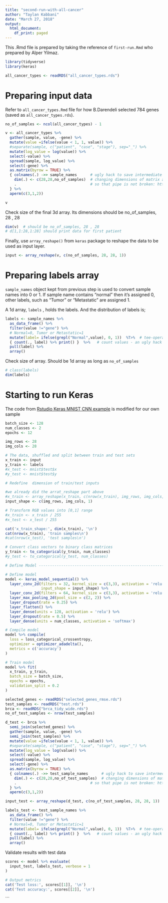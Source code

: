 ```yaml
---
title: "second-run-with-all-cancer"
author: "Taylan Kabbani"
date: "March 27, 2018"
output:
  html_document:
    df_print: paged
---
```


This .Rmd file is prepared by taking the reference of `first-run.Rmd` who prepared by Alper Yilmaz.


```r
library(tidyverse)
library(keras)

all_cancer_types <- readRDS("all_cancer_types.rds")
```


# Preparing input data

Refer to `all_cancer_types.Rmd` file for how B.Darendeli selected 784 genes (saved as `all_cancer_types.rds`). 

```r
no_of_samples <- ncol(all_cancer_types) - 1

v <- all_cancer_types %>% 
  gather(sample, value, -gene) %>% 
  mutate(value =ifelse(value < 1, 1, value)) %>% 
  #separate(sample, c("patient", "case", "stage"), sep="_") %>% 
  mutate(log_value = log(value)) %>% 
  select(-value) %>% 
  spread(sample, log_value) %>%          
  select(-gene) %>%
  as.matrix(byrow = TRUE) %>% 
  { colnames(.) ->> sample_names      # ugly hack to save intermediate https://stackoverflow.com/a/47879695/4579196
    dim(.) <- c(28,28,no_of_samples)  # changing dimensions of matrix and printing again
    .                                 # so that pipe is not broken: https://stackoverflow.com/a/44052271/4579196
  } %>% 
  aperm(c(3,1,2))

v
```

Check size of the final 3d array. Its dimensions should be no_of_samples, 28 , 28

```r
dim(v)  # should be no_of_samples, 28 , 28
# d[1,1:28,1:28] should print data for first patient
```

Finally, use `array_reshape()` from `keras` package to reshape the data to be used as input layer.

```r
input <- array_reshape(v, c(no_of_samples, 28, 28, 1))
```

# Preparing labels array

`sample_names` object kept from previous step is used to convert sample names into 0 or 1. If sample name contains "normal" then it's assigned 0, other labels, such as "Tumor" or "Metastatic" are assigned 1.

A 1d array, `labels` , holds the labels. And the distribution of labels is;

```r
labels <- sample_names %>% 
  as_data_frame() %>% 
  filter(value !="gene") %>% 
  # Normal=0, Tumor or Metastatic=1
  mutate(label= ifelse(grepl("Normal",value), 0, 1))  %T>%  # tee-operator
  { count(., label) %>% print() }  %>%   # count values - an ugly hack
  pull(label) %>% 
  array()
```

Check size of array. Should be 1d array as long as `no_of_samples`

```r
# class(labels)
dim(labels)
```

# Starting to run Keras

The code from [Rstudio Keras MNIST CNN example](https://keras.rstudio.com/articles/examples/mnist_cnn.html) is modified for our own sample

```r
batch_size <- 128
num_classes <- 2
epochs <- 12

img_rows <- 28
img_cols <- 28

# The data, shuffled and split between train and test sets
x_train <- input
y_train <- labels
#x_test <- mnist$test$x
#y_test <- mnist$test$y

# Redefine  dimension of train/test inputs

#we already did the arrat_reshape part above
#x_train <- array_reshape(x_train, c(nrow(x_train), img_rows, img_cols, 1))
input_shape <- c(img_rows, img_cols, 1)

# Transform RGB values into [0,1] range
#x_train <- x_train / 255
#x_test <- x_test / 255

cat('x_train_shape:', dim(x_train), '\n')
cat(nrow(x_train), 'train samples\n')
#cat(nrow(x_test), 'test samples\n')

# Convert class vectors to binary class matrices
y_train <- to_categorical(y_train, num_classes)
#y_test <- to_categorical(y_test, num_classes)

# Define Model -----------------------------------------------------------

# Define model
model <- keras_model_sequential() %>%
  layer_conv_2d(filters = 32, kernel_size = c(3,3), activation = 'relu',
                input_shape = input_shape) %>% 
  layer_conv_2d(filters = 64, kernel_size = c(3,3), activation = 'relu') %>% 
  layer_max_pooling_2d(pool_size = c(2, 2)) %>% 
  layer_dropout(rate = 0.25) %>% 
  layer_flatten() %>% 
  layer_dense(units = 128, activation = 'relu') %>% 
  layer_dropout(rate = 0.5) %>% 
  layer_dense(units = num_classes, activation = 'softmax')

# Compile model
model %>% compile(
  loss = loss_categorical_crossentropy,
  optimizer = optimizer_adadelta(),
  metrics = c('accuracy')
)
```


```r
# Train model
model %>% fit(
  x_train, y_train,
  batch_size = batch_size,
  epochs = epochs,
  validation_split = 0.2
)
```

```r
selected_genes <- readRDS("selected_genes_rmse.rds")
test_samples <- readRDS("test.rds")
brca <- readRDS("brca_tidy_wide.rds")
no_of_test_samples <- nrow(test_samples) 

d_test <- brca %>% 
  semi_join(selected_genes) %>% 
  gather(sample, value, -gene) %>%
  semi_join(test_samples) %>% 
  mutate(value =ifelse(value < 1, 1, value)) %>% 
  #separate(sample, c("patient", "case", "stage"), sep="_") %>% 
  mutate(log_value = log(value)) %>% 
  select(-value) %>% 
  spread(sample, log_value) %>%          
  select(-gene) %>%
  as.matrix(byrow = TRUE) %>% 
  { colnames(.) ->> test_sample_names      # ugly hack to save intermediate https://stackoverflow.com/a/47879695/4579196
    dim(.) <- c(28,28,no_of_test_samples)  # changing dimensions of matrix and printing again
    .                                 # so that pipe is not broken: https://stackoverflow.com/a/44052271/4579196
  } %>% 
  aperm(c(3,1,2))

input_test <- array_reshape(d_test, c(no_of_test_samples, 28, 28, 1))
```

```r
labels_test <- test_sample_names %>% 
  as_data_frame() %>% 
  filter(value !="gene") %>% 
  # Normal=0, Tumor or Metastatic=1
  mutate(label= ifelse(grepl("Normal",value), 0, 1))  %T>%  # tee-operator
  { count(., label) %>% print() }  %>%   # count values - an ugly hack
  pull(label) %>% 
  array()
```



Validate results with test data

```r
scores <- model %>% evaluate(
  input_test, labels_test, verbose = 1
)

# Output metrics
cat('Test loss:', scores[[1]], '\n')
cat('Test accuracy:', scores[[2]], '\n')
```


```


